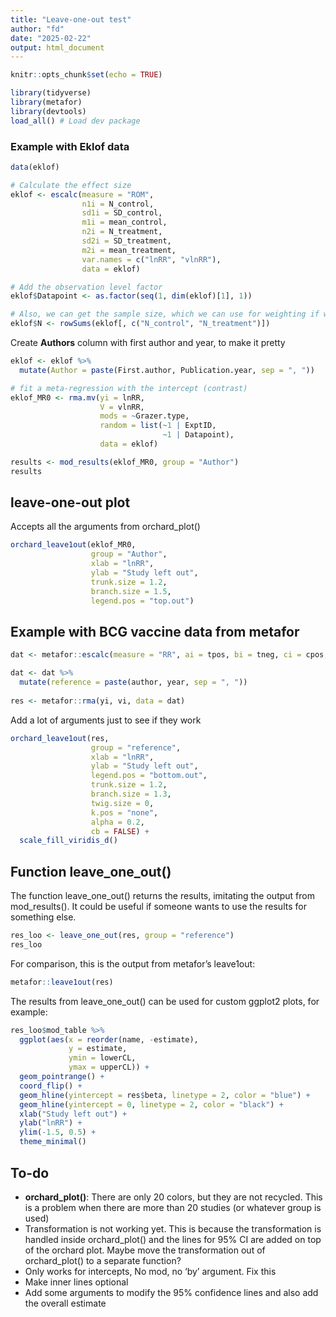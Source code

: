 ```yaml
---
title: "Leave-one-out test"
author: "fd"
date: "2025-02-22"
output: html_document
---
```


```r
knitr::opts_chunk$set(echo = TRUE)
```


```r
library(tidyverse)
library(metafor)
library(devtools)
load_all() # Load dev package
```

### Example with Eklof data

```r
data(eklof)

# Calculate the effect size
eklof <- escalc(measure = "ROM",
                n1i = N_control,
                sd1i = SD_control,
                m1i = mean_control, 
                n2i = N_treatment,
                sd2i = SD_treatment,
                m2i = mean_treatment,
                var.names = c("lnRR", "vlnRR"),
                data = eklof)

# Add the observation level factor
eklof$Datapoint <- as.factor(seq(1, dim(eklof)[1], 1))

# Also, we can get the sample size, which we can use for weighting if we would like
eklof$N <- rowSums(eklof[, c("N_control", "N_treatment")])
```

Create **Authors** column with first author and year, to make it pretty

```r
eklof <- eklof %>% 
  mutate(Author = paste(First.author, Publication.year, sep = ", "))
```


```r
# fit a meta-regression with the intercept (contrast)
eklof_MR0 <- rma.mv(yi = lnRR,
                    V = vlnRR,
                    mods = ~Grazer.type,
                    random = list(~1 | ExptID,
                                  ~1 | Datapoint),
                    data = eklof)

results <- mod_results(eklof_MR0, group = "Author")
results
```

## leave-one-out plot

Accepts all the arguments from orchard_plot()

```r
orchard_leave1out(eklof_MR0,
                  group = "Author",
                  xlab = "lnRR",
                  ylab = "Study left out",
                  trunk.size = 1.2,
                  branch.size = 1.5,
                  legend.pos = "top.out") 

```


## Example with BCG vaccine data from metafor

```r
dat <- metafor::escalc(measure = "RR", ai = tpos, bi = tneg, ci = cpos, di = cneg, data = dat.bcg)

dat <- dat %>% 
  mutate(reference = paste(author, year, sep = ", ")) 
  
res <- metafor::rma(yi, vi, data = dat)
```

Add a lot of arguments just to see if they work

```r
orchard_leave1out(res,
                  group = "reference",
                  xlab = "lnRR",
                  ylab = "Study left out",
                  legend.pos = "bottom.out", 
                  trunk.size = 1.2,
                  branch.size = 1.3,
                  twig.size = 0,
                  k.pos = "none",
                  alpha = 0.2,
                  cb = FALSE) +
  scale_fill_viridis_d()
```



## Function leave_one_out()

The function leave_one_out() returns the results, imitating the output from mod_results(). It could be useful if someone wants to use the results for something else.

```r
res_loo <- leave_one_out(res, group = "reference")
res_loo
```

For comparison, this is the output from metafor's leave1out:

```r
metafor::leave1out(res)
```

The results from leave_one_out() can be used for custom ggplot2 plots, for example:

```r
res_loo$mod_table %>% 
  ggplot(aes(x = reorder(name, -estimate),
             y = estimate,
             ymin = lowerCL,
             ymax = upperCL)) +
  geom_pointrange() +
  coord_flip() +
  geom_hline(yintercept = res$beta, linetype = 2, color = "blue") +
  geom_hline(yintercept = 0, linetype = 2, color = "black") +
  xlab("Study left out") +
  ylab("lnRR") +
  ylim(-1.5, 0.5) +
  theme_minimal()
```



## To-do

- **orchard_plot()**: There are only 20 colors, but they are not recycled. This is a problem when there are more than 20 studies (or whatever group is used)
- Transformation is not working yet. This is because the transformation is handled inside orchard_plot() and the lines for 95% CI are added on top of the orchard plot. Maybe move the transformation out of orchard_plot() to a separate function?
- Only works for intercepts, No mod, no 'by' argument. Fix this
- Make inner lines optional
- Add some arguments to modify the 95% confidence lines and also add the overall estimate
